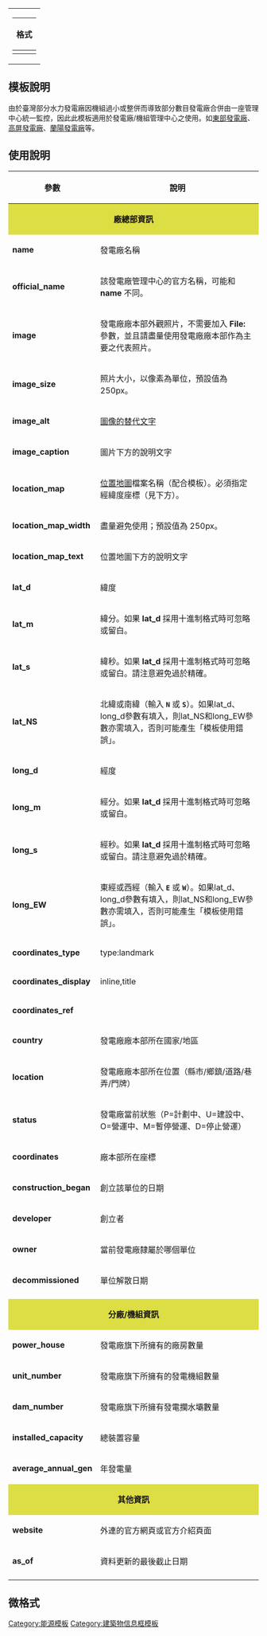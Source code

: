 <includeonly><!-- 在這裡加入模板的保護標識 --></includeonly><noinclude>{{template doc page viewed directly}}</noinclude>
<!-- 在本行下編輯模板說明 -->
{| align=right style="background:transparent; width:250px"
|
{| class="wikitable"
|-
!格式
|-
|<pre style="font-size:90%">
{{Infobox 台灣發電廠
| name               = 
| image              = 
| image_size         = 
| image_caption      = 
| image_alt          = 
| location_map       = Taiwan
| location_map_width = 
| location_map_text  = 
| lat_d              = 
| lat_m              = 
| lat_s              = 
| lat_NS             = N
| long_d             = 
| long_m             =
| long_s             = 
| long_EW            = E
| coordinates_type   = type:landmark
| coordinates_display= inline,title
| coordinates_ref    = 
| official_name      =
| country            =
| location           =
| status             =
| coordinates        = 
| construction_began =
| developer          =
| owner              =
| decommissioned     =
| power_house        =
| unit_number        =
| dam_number         =
| installed_capacity =
| average_annual_gen =
| website            =
| as_of              =
}}
</pre>
|}
|}

== 模板說明 ==
由於臺灣部分水力發電廠因機組過小或整併而導致部分數目發電廠合併由一座管理中心統一監控，因此此模板適用於發電廠/機組管理中心之使用。如[[東部發電廠]]、[[高屏發電廠]]、[[蘭陽發電廠]]等。
== 使用說明 ==
{|class="wikitable"
|-
! 參數 !! width=500px|說明
|-
| colspan="2" style="background-color:#DDDD44;" align="center" | '''廠總部資訊'''
|- style="background: #FFFFFF;"
| '''name''' || 發電廠名稱
|- style="background: #FFFFFF;"
| '''official_name''' || 該發電廠管理中心的官方名稱，可能和 '''name''' 不同。
|- style="background: #FFFFFF;"
| '''image''' || 發電廠廠本部外觀照片，不需要加入 '''File:''' 參數，並且請盡量使用發電廠廠本部作為主要之代表照片。
|- style="background: #FFFFFF;"
| '''image_size''' ||照片大小，以像素為單位，預設值為 250px。
|- style="background: #FFFFFF;"
| '''image_alt''' || [[維基百科:圖像的替代文字|圖像的替代文字]]
|- style="background: #FFFFFF;"
| '''image_caption''' || 圖片下方的說明文字
|- style="background: #FFFFFF;"
| '''location_map''' || [[Template:Location map|位置地圖]]檔案名稱（配合模板{{tl|Location map}}）。必須指定經緯度座標（見下方）。
|- style="background: #FFFFFF;"
| '''location_map_width''' || 盡量避免使用；預設值為 250px。
|- style="background: #FFFFFF;"
| '''location_map_text''' || 位置地圖下方的說明文字
|- style="background: #FFFFFF;"
| '''lat_d''' || 緯度
|- style="background: #FFFFFF;"
| '''lat_m''' || 緯分。如果 '''lat_d''' 採用十進制格式時可忽略或留白。
|- style="background: #FFFFFF;"
| '''lat_s''' || 緯秒。如果 '''lat_d''' 採用十進制格式時可忽略或留白。請注意避免過於精確。
|- style="background: #FFFFFF;"
| '''lat_NS''' || 北緯或南緯（輸入 '''<code>N</code>''' 或 '''<code>S</code>'''）。如果lat_d、long_d參數有填入，則lat_NS和long_EW參數亦需填入，否則可能產生「模板{{Tl|coord}}使用錯誤」。
|- style="background: #FFFFFF;"
| '''long_d''' || 經度
|- style="background: #FFFFFF;"
| '''long_m''' || 經分。如果 '''lat_d''' 採用十進制格式時可忽略或留白。
|- style="background: #FFFFFF;"
| '''long_s''' || 經秒。如果 '''lat_d''' 採用十進制格式時可忽略或留白。請注意避免過於精確。
|- style="background: #FFFFFF;"
| '''long_EW''' || 東經或西經（輸入 '''<code>E</code>''' 或 '''<code>W</code>'''）。如果lat_d、long_d參數有填入，則lat_NS和long_EW參數亦需填入，否則可能產生「模板{{Tl|coord}}使用錯誤」。
|- style="background: #FFFFFF;"
| '''coordinates_type''' || type:landmark
|- style="background: #FFFFFF;"
| '''coordinates_display''' || inline,title
|- style="background: #FFFFFF;"
| '''coordinates_ref''' || 
|- style="background: #FFFFFF;"
| '''country''' || 發電廠廠本部所在國家/地區
|- style="background: #FFFFFF;"
| '''location''' || 發電廠廠本部所在位置（縣市/鄉鎮/道路/巷弄/門牌）
|- style="background: #FFFFFF;"
| '''status''' || 發電廠當前狀態（P=計劃中、U=建設中、O=營運中、M=暫停營運、D=停止營運）
|- style="background: #FFFFFF;"
| '''coordinates''' || 廠本部所在座標
|- style="background: #FFFFFF;"
| '''construction_began''' || 創立該單位的日期
|- style="background: #FFFFFF;"
| '''developer''' || 創立者
|- style="background: #FFFFFF;"
| '''owner''' || 當前發電廠隸屬於哪個單位
|- style="background: #FFFFFF;"
| '''decommissioned''' || 單位解散日期
|- style="background: #FFFFFF;"
|-
| colspan="2" style="background-color:#DDDD44;" align="center" | '''分廠/機組資訊'''
|- style="background: #BBD9FF;"
| '''power_house''' || 發電廠旗下所擁有的廠房數量
|- style="background: #BBD9FF;"
| '''unit_number''' || 發電廠旗下所擁有的發電機組數量
|- style="background: #BBD9FF;"
| '''dam_number''' || 發電廠旗下所擁有發電攔水壩數量
|- style="background: #BBD9FF;"
| '''installed_capacity''' || 總裝置容量
|- style="background: #BBD9FF;"
| '''average_annual_gen''' || 年發電量
|-
| colspan="2" style="background-color:#DDDD44;" align="center" | '''其他資訊'''
|- style="background: #FFFFFF;"
| '''website''' || 外連的官方網頁或官方介紹頁面
|- style="background: #FFFFFF;"
| '''as_of''' || 資料更新的最後截止日期
|-
|}

== 微格式 ==
{{UF-hcard-geo}}

<includeonly>
[[Category:能源模板]]
[[Category:建築物信息框模板]]
</includeonly>